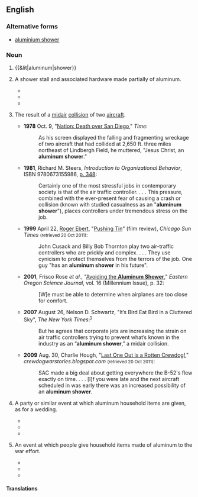 ==English==
{{rfd}}
===Alternative forms===
* [[aluminium shower]]

===Noun===
{{en-noun|sg=[[aluminum]] [[shower]]}}

# {{&lit|aluminum|shower}}
# {{figuratively}} A shower stall and associated hardware made partially of aluminum.
#* {{quote-book|title=Joe Appiah: the autobiography of an African patriot|author=Joseph Appiah|year=1990|passage=Five o'clock the next morning found T. B. and myself already in the bathroom. For the whole school of some three hundred boarders, there were only about thirteen open standing '''aluminum showers''' and about eight buckets to be used in turns}}
#* {{quote-book|title=Organization Space: Landscapes, Highways, and Houses in America|page=165|author=Keller Easterling|year=2001|passage=The houses also fashioned a folksy modernity out of new and old materials, including brick, plywood paneling, '''aluminum showers''', and steel windows}}
#* {{quote-journal|journal=The Michigan assessor|volume=46|issue=1-6|author=International Association of Assessing Officers. Southeast Michigan Chapter, Michigan Assessors Association, Oakland County Assessors' Association|year=2005|passage=There was no clubhouse or pool, the bathing facilities were residential utility buildings with toilets and '''aluminum showers'''.}}
# {{figuratively|aviation}} The result of a [[midair]] [[collision]] of two [[aircraft]].
#* '''1978''' Oct. 9, "[http://www.time.com/time/magazine/article/0,9171,919842,00.html Nation: Death over San Diego]," ''Time'':
#*: As his screen displayed the falling and fragmenting wreckage of two aircraft that had collided at 2,650 ft. three miles northeast of Lindbergh Field, he muttered, "Jesus Christ, an '''aluminum shower'''."
#* '''1981''', Richard M. Steers, ''Introduction to Organizational Behavior'', ISBN 9780673155986, [http://books.google.ca/books?ei=yC2gTsm4Bsfx0gHv6unkBA&ct=result&id=y5kXAQAAMAAJ&dq=%22aluminum+shower%22+plane+OR+planes+OR+airplane+OR+airplanes+OR+aircraft+-nozzle+-head+-door+-bathroom&q=%22aluminum+shower%22#search_anchor p. 348]:
#*: Certainly one of the most stressful jobs in contemporary society is that of the air traffic controller. . . . This pressure, combined with the ever-present fear of causing a crash or collision (known with studied casualness as an "'''aluminum shower'''"), places controllers under tremendous stress on the job.
#* '''1999''' April 22, [[w:Roger Ebert|Roger Ebert]], "[http://rogerebert.suntimes.com/apps/pbcs.dll/article?AID=/19990422/REVIEWS/904220301/1023 Pushing Tin]" (film review), ''Chicago Sun Times'' <small>(retrieved 20 Oct 2011)</small>:
#*: John Cusack and Billy Bob Thornton play two air-traffic controllers who are prickly and complex. . . . They use cynicism to protect themselves from the terrors of the job. One guy "has an '''aluminum shower''' in his future".
#* '''2001''', Frisco Rose ''et al.'', "[http://www.eou.edu/scijou/documents/2000journal.pdf#page=32 Avoiding the '''Aluminum Shower''']," ''Eastern Oregon Science Journal'', vol. 16 (Millennium Issue), p. 32:
#*: [W]e must be able to determine when airplanes are too close for comfort.
#* '''2007''' August 26, Nelson D. Schwartz, "It’s Bird Eat Bird in a Cluttered Sky", ''The New York Times'':<sup>[http://www.nytimes.com/2007/08/26/weekinreview/26schwartz.html]</sup>
#*: But he agrees that corporate jets are increasing the strain on air traffic controllers trying to prevent what’s known in the industry as an “'''aluminum shower''',” a midair collision.
#* '''2009''' Aug. 30, Charlie Hough, "[http://crewdogwarstories.blogspot.com/2009/08/last-one-out-is-rotten-crewdog.html Last One Out is a Rotten Crewdog! ]," ''crewdogwarstories.blogspot.com'' <small>(retrieved 20 Oct 2011)</small>: 
#*: SAC made a big deal about getting everywhere the B-52's flew exactly on time. . . . [I]f you were late and the next aircraft scheduled in was early there was an increased possibility of an '''aluminum shower'''.
# {{literally}} A party or similar event at which aluminum household items are given, as for a wedding.
#*{{quote-journal|journal=Pacific service magazine|volume=6|page=22|author=Pacific Gas and Electric Company|year=1914|passage=A delightful evening was spent Wednesday, May 27th, when an '''aluminum shower''' was given to Miss Alice Strycker at her home, 1907 Baker Street, San Francisco, to celebrate her approaching marriage.}}
#*{{quote-book|title=The customs of mankind: with notes on modern etiquette and ...|author=Lillian Eichler Watson|year=1924|passage=The '''aluminum shower''' appears to be very popular, but one should ascertain first whether or not the bride-to-be wants aluminum in her kitchen.}}
#*{{quote-journal|journal=The Michigan bell|author=Michigan Bell Telephone Company, Michigan State Telephone Company|year=1935|passage=A lovely kitchen show was given her by her sister, Evelyn Van Dyke, and an '''aluminum shower''' by Dorothy Kroone and Alice Parks Messmore. She received many lovely gifts and a good time is reported by all.}}
# {{figuratively}} An event at which people give household items made of aluminum to the war effort.
#*{{quote-book|title=Press releases|author=United States. Office of Production Management|passage=The 0ffice of Production Management, the 0PM, has directed the 0ffice of Civilian Defense to conduct and "'''Aluminum Shower'''". In other words, we are to collect all the available old aluminum in order to turn it over to the Government.|year=c 1940}}
#*{{quote-journal|journal=Minneapolis|volume=8-10|year=1940|passage=William S. Knudsen, director-general of O. P. M., has advised General R. B. Rathbun, director of the Minneapolis '''aluminum shower''' committee, to leave no possible source of scrap aluminum untouched because of the "critical shortage"}}
#*{{quote-journal|journal=Brotherhood of Locomotive Firemen and Enginemen's magazine|volume=112-113|author=Brotherhood of Locomotive Firemen and Enginemen|year=1942|passage=Most of you remember the "'''aluminum shower'''" which the American housewives gave Uncle Sam about eight months ago. Well, the Office of Emergency Management has been trying to find out what happened to all the pots and pans}}

====Translations====
{{trans-top|a shower stall and associated hardware made partially of aluminum}}
{{trans-mid}}
{{trans-bottom}}
{{trans-top|metaphorically, mid-air collision }}
{{trans-mid}}
{{trans-bottom}}
{{trans-top|party at which aluminum household items are given}}
{{trans-mid}}
{{trans-bottom}}
{{trans-top|events for donations of aluminum for war}}
{{trans-mid}}
{{trans-bottom}}